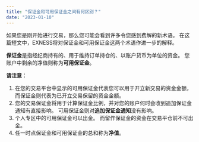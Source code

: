 ```yaml
---
title: "保证金和可用保证金之间有何区别？"
date: "2023-01-10"
---
```


<Ads></Ads> 

如果您是刚开始进行交易，那么您可能会看到许多令您感到费解的新术语。 在这篇短文中，EXNESS将对保证金和可用保证金这两个术语作进一步的解释。

**保证金**是指经纪商持有的、用于维持订单持仓的、以账户货币为单位的资金。 您账户中剩余的净值则称为**可用保证金**。

**请注意**：

1. 在您的交易平台中显示的可用保证金代表您可以用于开立新交易的资金金额，而保证金则代表为已开立交易保留的资金金额。
2. 您的交易保证金将用于计算保证金比例，并对您的账户何时会收到追加保证金通知有直接影响。 可用保证金则对**追加保证金通知**没有影响。
3. 个人专区中的可用保证金可以出金。 而留作保证金的资金在交易平仓前不可出金。
4. 任一时点保证金和可用保证金的总和称为**净值**。
